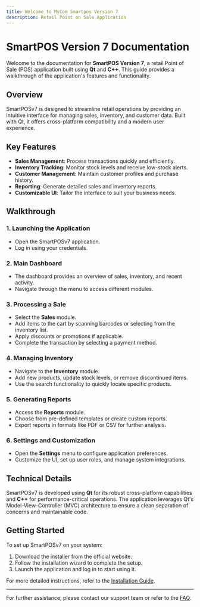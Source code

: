 ```yaml
---
title: Welcome to MyCom Smartpos Version 7
description: Retail Point on Sale Application
---
```


# SmartPOS Version 7 Documentation

Welcome to the documentation for **SmartPOS Version 7**, a retail Point of Sale (POS) application built using **Qt** and **C++**. This guide provides a walkthrough of the application's features and functionality.

## Overview

SmartPOSv7 is designed to streamline retail operations by providing an intuitive interface for managing sales, inventory, and customer data. Built with Qt, it offers cross-platform compatibility and a modern user experience.

## Key Features

- **Sales Management**: Process transactions quickly and efficiently.
- **Inventory Tracking**: Monitor stock levels and receive low-stock alerts.
- **Customer Management**: Maintain customer profiles and purchase history.
- **Reporting**: Generate detailed sales and inventory reports.
- **Customizable UI**: Tailor the interface to suit your business needs.

## Walkthrough

### 1. Launching the Application
- Open the SmartPOSv7 application.
- Log in using your credentials.

### 2. Main Dashboard
- The dashboard provides an overview of sales, inventory, and recent activity.
- Navigate through the menu to access different modules.

### 3. Processing a Sale
- Select the **Sales** module.
- Add items to the cart by scanning barcodes or selecting from the inventory list.
- Apply discounts or promotions if applicable.
- Complete the transaction by selecting a payment method.

### 4. Managing Inventory
- Navigate to the **Inventory** module.
- Add new products, update stock levels, or remove discontinued items.
- Use the search functionality to quickly locate specific products.

### 5. Generating Reports
- Access the **Reports** module.
- Choose from pre-defined templates or create custom reports.
- Export reports in formats like PDF or CSV for further analysis.

### 6. Settings and Customization
- Open the **Settings** menu to configure application preferences.
- Customize the UI, set up user roles, and manage system integrations.

## Technical Details

SmartPOSv7 is developed using **Qt** for its robust cross-platform capabilities and **C++** for performance-critical operations. The application leverages Qt's Model-View-Controller (MVC) architecture to ensure a clean separation of concerns and maintainable code.

## Getting Started

To set up SmartPOSv7 on your system:
1. Download the installer from the official website.
2. Follow the installation wizard to complete the setup.
3. Launch the application and log in to start using it.

For more detailed instructions, refer to the [Installation Guide](./installation.mdx).

---

For further assistance, please contact our support team or refer to the [FAQ](./faq.mdx).
